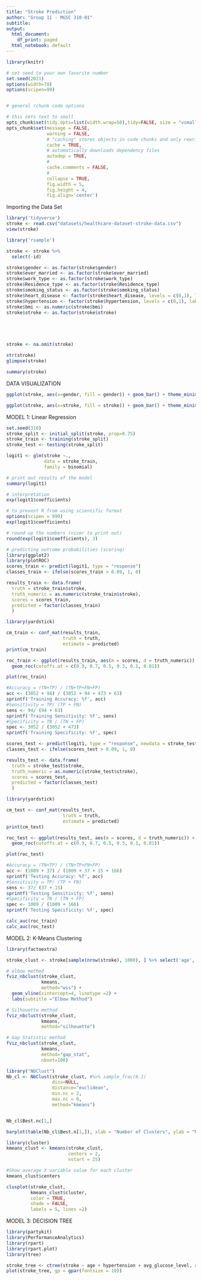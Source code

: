```yaml
---
title: "Stroke Prediction"
author: "Group 11 - MGSC 310-01"
subtitle: 
output:
  html_document:
    df_print: paged
  html_notebook: default
---
```


```r


library(knitr)

# set seed to your own favorite number
set.seed(2021)
options(width=70)
options(scipen=99)


# general rchunk code options

# this sets text to small
opts_chunk$set(tidy.opts=list(width.wrap=50),tidy=FALSE, size = "vsmall")  
opts_chunk$set(message = FALSE,                                          
               warning = FALSE,
               # "caching" stores objects in code chunks and only rewrites if you change things
               cache = TRUE,                               
               # automatically downloads dependency files
               autodep = TRUE,
               # 
               cache.comments = FALSE,
               # 
               collapse = TRUE,
               fig.width = 5,  
               fig.height = 4,
               fig.align='center')


```


Importing the Data Set
```r
library('tidyverse')
stroke <- read.csv("datasets/healthcare-dataset-stroke-data.csv")
view(stroke)
```

```r
library('rsample')

stroke <- stroke %>% 
  select(-id)

stroke$gender <- as.factor(stroke$gender)
stroke$ever_married <- as.factor(stroke$ever_married)
stroke$work_type <- as.factor(stroke$work_type)
stroke$Residence_type <- as.factor(stroke$Residence_type)
stroke$smoking_status <- as.factor(stroke$smoking_status)
stroke$heart_disease <- factor(stroke$heart_disease, levels = c(0,1), labels = c("No", "Yes"))
stroke$hypertension <- factor(stroke$hypertension, levels = c(0,1), labels = c("No", "Yes"))
stroke$bmi <- as.numeric(stroke$bmi)
stroke$stroke <- as.factor(stroke$stroke)





stroke <- na.omit(stroke)

str(stroke)
glimpse(stroke)
```
```r
summary(stroke)
```
DATA VISUALIZATION 
```r
ggplot(stroke, aes(x=gender, fill = gender)) + geom_bar() + theme_minimal() + labs(title = "Gender Count on Stroke Dataset")
```
```r
ggplot(stroke, aes(x=stroke, fill = stroke)) + geom_bar() + theme_minimal() + labs(title = "Gender Count on Stroke Dataset")
```
MODEL 1: Linear Regression
```r
set.seed(310)
stroke_split <- initial_split(stroke, prop=0.75)
stroke_train <- training(stroke_split)
stroke_test <- testing(stroke_split)

logit1 <- glm(stroke ~.,
              data = stroke_train,
              family = binomial)

# print out results of the model
summary(logit1)

# interpretation
exp(logit1$coefficients)

# to prevent R from using scientific format
options(scipen = 999)
exp(logit1$coefficients)

# round up the numbers (nicer to print out)
round(exp(logit1$coefficients), 3)
```

```r
# predicting outcome probabilities (scoring)
library(ggplot2)
library(plotROC)
scores_train <- predict(logit1, type = "response")
classes_train <- ifelse(scores_train > 0.09, 1, 0)

results_train <- data.frame(
  truth = stroke_train$stroke,
  truth_numeric = as.numeric(stroke_train$stroke),
  scores = scores_train,
  predicted = factor(classes_train)
  )

library(yardstick)

cm_train <- conf_mat(results_train,
                     truth = truth,
                     estimate = predicted)
print(cm_train)

roc_train <- ggplot(results_train, aes(m = scores, d = truth_numeric)) +
  geom_roc(cutoffs.at = c(0.9, 0.7, 0.5, 0.3, 0.1, 0.01))

plot(roc_train)

#Accuracy = (TN+TP) / (TN+TP+FN+FP)
acc <- (3052 + 94) / (3052 + 94 + 473 + 63)
sprintf('Training Accuracy: %f', acc)
#Sensitivity = TP/ (TP + FN)
sens <- 94/ (94 + 63)
sprintf('Training Sensitivity: %f', sens)
#Specificity = TN / (TN + FP)
spec <- 3052 / (3052 + 473)
sprintf('Training Specificity: %f', spec)
```


```r
scores_test <- predict(logit1, type = "response", newdata = stroke_test)
classes_test <- ifelse(scores_test > 0.09, 1, 0)

results_test <- data.frame(
  truth = stroke_test$stroke,
  truth_numeric = as.numeric(stroke_test$stroke),
  scores = scores_test,
  predicted = factor(classes_test)
  )

library(yardstick)

cm_test <- conf_mat(results_test,
                     truth = truth,
                     estimate = predicted)
print(cm_test)

roc_test <- ggplot(results_test, aes(m = scores, d = truth_numeric)) +
  geom_roc(cutoffs.at = c(0.9, 0.7, 0.5, 0.3, 0.1, 0.01))

plot(roc_test)

#Accuracy = (TN+TP) / (TN+TP+FN+FP)
acc <- (1009 + 37) / (1009 + 37 + 15 + 166)
sprintf('Testing Accuracy: %f', acc)
#Sensitivity = TP/ (TP + FN)
sens <- 37/ (37 + 15)
sprintf('Testing Sensitivity: %f', sens)
#Specificity = TN / (TN + FP)
spec <- 1009 / (1009 + 166)
sprintf('Testing Specificity: %f', spec)
```
```r
calc_auc(roc_train)
calc_auc(roc_test)
```
MODEL 2: K-Means Clustering

```r
library(factoextra)

stroke_clust <- stroke[sample(nrow(stroke), 1000), ] %>% select('age', 'avg_glucose_level', 'bmi')

# elbow method
fviz_nbclust(stroke_clust,
             kmeans,
             method="wss") +
  geom_vline(xintercept=4, linetype =2) + 
  labs(subtitle ="Elbow Method")

# Silhouette method
fviz_nbclust(stroke_clust,
             kmeans,
             method="silhouette")

# Gap Statistic method
fviz_nbclust(stroke_clust,
             kmeans,
             method="gap_stat",
             nboot=100)

library("NbClust")
Nb_cl <- NbClust(stroke_clust, #%>% sample_frac(0.1)
                 diss=NULL,
                 distance="euclidean",
                 min.nc = 2,
                 max.nc = 6,
                 method="kmeans")


Nb_cl$Best.nc[1,]

barplot(table(Nb_cl$Best.n[1,]), xlab = "Number of Clusters", ylab = "Number of Criteria", main = "Number of Clusters Chosen by 26 Criteria")
```


```r
library(cluster)
kmeans_clust <- kmeans(stroke_clust,
                       centers = 2,
                       nstart = 25)

#Show average X variable value for each cluster
kmeans_clust$centers

clusplot(stroke_clust,
         kmeans_clust$cluster,
         color = TRUE,
         shade = FALSE,
         labels = 5, lines =2)
```
MODEL 3: DECISION TREE
```r
library(partykit)
library(PerformanceAnalytics)
library(rpart)   
library(rpart.plot)  
library(tree)

stroke_tree <- ctree(stroke ~ age + hypertension + avg_glucose_level, data = stroke_train)
plot(stroke_tree, gp = gpar(fontsize = 10))
```

